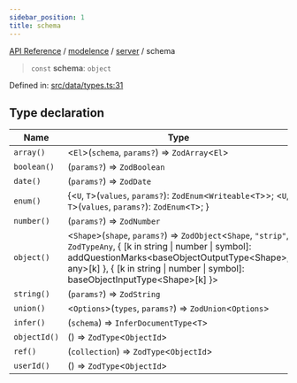 ```yaml
---
sidebar_position: 1
title: schema
---
```


[API Reference](/api-reference/modelence/server/variables/../../../index) / [modelence](/api-reference/modelence/server/variables/../../index) / [server](/api-reference/modelence/server/variables/../index) / schema

> `const` **schema**: `object`

Defined in: [src/data/types.ts:31](https://github.com/modelence/modelence/blob/fe08775691f3d0f394c5392dc28f4bf1b7b607fd/packages/modelence/src/data/types.ts#L31)

## Type declaration

| Name | Type | Default value | Defined in |
| ------ | ------ | ------ | ------ |
| <a id="array"></a> `array()` | \<`El`\>(`schema`, `params?`) => `ZodArray`\<`El`\> | `schemaArray` | [src/data/types.ts:36](https://github.com/modelence/modelence/blob/fe08775691f3d0f394c5392dc28f4bf1b7b607fd/packages/modelence/src/data/types.ts#L36) |
| <a id="boolean"></a> `boolean()` | (`params?`) => `ZodBoolean` | `schemaBoolean` | [src/data/types.ts:35](https://github.com/modelence/modelence/blob/fe08775691f3d0f394c5392dc28f4bf1b7b607fd/packages/modelence/src/data/types.ts#L35) |
| <a id="date"></a> `date()` | (`params?`) => `ZodDate` | `schemaDate` | [src/data/types.ts:34](https://github.com/modelence/modelence/blob/fe08775691f3d0f394c5392dc28f4bf1b7b607fd/packages/modelence/src/data/types.ts#L34) |
| <a id="enum"></a> `enum()` | \{\<`U`, `T`\>(`values`, `params?`): `ZodEnum`\<`Writeable`\<`T`\>\>; \<`U`, `T`\>(`values`, `params?`): `ZodEnum`\<`T`\>; \} | `schemaEnum` | [src/data/types.ts:38](https://github.com/modelence/modelence/blob/fe08775691f3d0f394c5392dc28f4bf1b7b607fd/packages/modelence/src/data/types.ts#L38) |
| <a id="number"></a> `number()` | (`params?`) => `ZodNumber` | `schemaNumber` | [src/data/types.ts:33](https://github.com/modelence/modelence/blob/fe08775691f3d0f394c5392dc28f4bf1b7b607fd/packages/modelence/src/data/types.ts#L33) |
| <a id="object"></a> `object()` | \<`Shape`\>(`shape`, `params?`) => `ZodObject`\<`Shape`, `"strip"`, `ZodTypeAny`, \{ \[k in string \| number \| symbol\]: addQuestionMarks\<baseObjectOutputType\<Shape\>, any\>\[k\] \}, \{ \[k in string \| number \| symbol\]: baseObjectInputType\<Shape\>\[k\] \}\> | `schemaObject` | [src/data/types.ts:37](https://github.com/modelence/modelence/blob/fe08775691f3d0f394c5392dc28f4bf1b7b607fd/packages/modelence/src/data/types.ts#L37) |
| <a id="string"></a> `string()` | (`params?`) => `ZodString` | `schemaString` | [src/data/types.ts:32](https://github.com/modelence/modelence/blob/fe08775691f3d0f394c5392dc28f4bf1b7b607fd/packages/modelence/src/data/types.ts#L32) |
| <a id="union"></a> `union()` | \<`Options`\>(`types`, `params?`) => `ZodUnion`\<`Options`\> | - | [src/data/types.ts:48](https://github.com/modelence/modelence/blob/fe08775691f3d0f394c5392dc28f4bf1b7b607fd/packages/modelence/src/data/types.ts#L48) |
| `infer()` | (`schema`) => `InferDocumentType`\<`T`\> | - | [src/data/types.ts:49](https://github.com/modelence/modelence/blob/fe08775691f3d0f394c5392dc28f4bf1b7b607fd/packages/modelence/src/data/types.ts#L49) |
| `objectId()` | () => `ZodType`\<`ObjectId`\> | - | [src/data/types.ts:39](https://github.com/modelence/modelence/blob/fe08775691f3d0f394c5392dc28f4bf1b7b607fd/packages/modelence/src/data/types.ts#L39) |
| `ref()` | (`collection`) => `ZodType`\<`ObjectId`\> | - | [src/data/types.ts:45](https://github.com/modelence/modelence/blob/fe08775691f3d0f394c5392dc28f4bf1b7b607fd/packages/modelence/src/data/types.ts#L45) |
| `userId()` | () => `ZodType`\<`ObjectId`\> | - | [src/data/types.ts:42](https://github.com/modelence/modelence/blob/fe08775691f3d0f394c5392dc28f4bf1b7b607fd/packages/modelence/src/data/types.ts#L42) |
